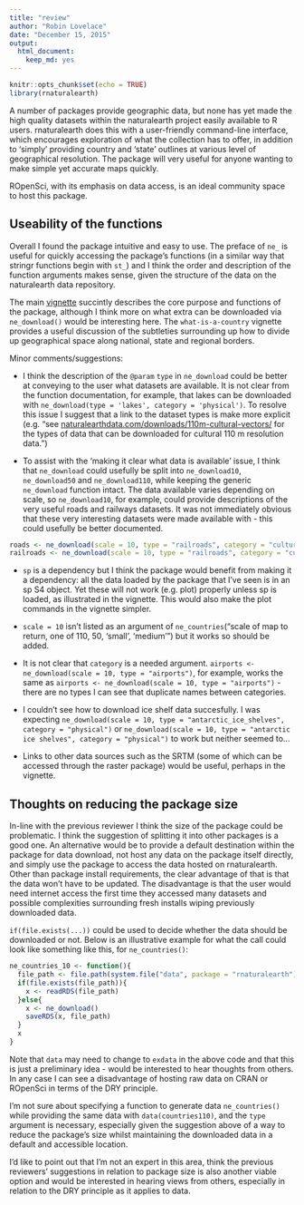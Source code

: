 ```yaml
---
title: "review"
author: "Robin Lovelace"
date: "December 15, 2015"
output: 
  html_document: 
    keep_md: yes
---
```


```r
knitr::opts_chunk$set(echo = TRUE)
library(rnaturalearth)
```

A number of packages provide geographic data, but none has yet made the high quality datasets within the naturalearth project easily available to R users. rnaturalearth does this with a user-friendly command-line interface, which encourages exploration of what the collection has to offer, in addition to 'simply' providing country and 'state' outlines at various level of geographical resolution. The package will very useful for anyone wanting to make simple yet accurate maps quickly.

ROpenSci, with its emphasis on data access, is an ideal community space to host this package.

## Useability of the functions

Overall I found the package intuitive and easy to use. The preface of `ne_` is useful for quickly accessing the package's functions (in a similar way that stringr functions begin with `st_`) and I think the order and description of the function arguments makes sense, given the structure of the data on the naturalearth data repository.

The main [vignette](https://github.com/AndySouth/rnaturalearth/blob/master/vignettes/rnaturalearth.Rmd) succintly describes the core purpose and functions of the package, although I think more on what extra can be downloaded via `ne_download()` would be interesting here. The `what-is-a-country` vignette provides a useful discussion of the subtleties surrounding up how to divide up geographical space along national, state and regional borders.

Minor comments/suggestions:

- I think the description of the `@param` `type` in `ne_download` could be better at conveying to the user what datasets are available. It is not clear from the function documentation, for example, that lakes can be downloaded with `ne_download(type = 'lakes', category = 'physical')`. To resolve this issue I suggest that a link to the dataset types is make more explicit (e.g. "see [naturalearthdata.com/downloads/110m-cultural-vectors/](http://www.naturalearthdata.com/downloads/110m-cultural-vectors/) for the types of data that can be downloaded for cultural 110 m resolution data.")

- To assist with the 'making it clear what data is available' issue, I think that `ne_download` could usefully be split into `ne_download10`, `ne_download50` and `ne_download110`, while keeping the generic `ne_download` function intact. The data available varies depending on scale, so `ne_download10`, for example, could provide descriptions of the very useful roads and railways datasets. It was not immediately obvious that these very interesting datasets were made available with - this could usefully be better documented.

```r
roads <- ne_download(scale = 10, type = "railroads", category = "cultural")
railroads <- ne_download(scale = 10, type = "railroads", category = "cultural")
```

- `sp` is a dependency but I think the package would benefit from making it a dependency: all the data loaded by the package that I've seen is in an sp S4 object. Yet these will not work (e.g. plot) properly unless sp is loaded, as illustrated in the vignette. This would also make the plot commands in the vignette simpler.

- `scale = 10` isn't listed as an argument of `ne_countries`("scale of map to return, one of 110, 50, 'small', 'medium'") but it works so should be added.

- It is not clear that `category` is a needed argument. `airports <- ne_download(scale = 10, type = "airports")`, for example, works the same as `airports <- ne_download(scale = 10, type = "airports")` - there are no types I can see that duplicate names between categories.

- I couldn't see how to download ice shelf data succesfully. I was expecting `ne_download(scale = 10, type = "antarctic_ice_shelves", category = "physical")` or `ne_download(scale = 10, type = "antarctic ice shelves", category = "physical")` to work but neither seemed to...

- Links to other data sources such as the SRTM (some of which can be accessed through the raster package) would be useful, perhaps in the vignette.

## Thoughts on reducing the package size

In-line with the previous reviewer I think the size of the package could be problematic. I think the suggestion of splitting it into other packages is a good one. An alternative would be to provide a default destination within the package for data download, not host any data on the package itself directly, and simply use the package to access the data hosted on rnaturalearth. Other than package install requirements, the clear advantage of that is that the data won't have to be updated. The disadvantage is that the user would need internet access the first time they accessed many datasets and possible complexities surrounding fresh installs wiping previously downloaded data.

`if(file.exists(...))` could be used to decide whether the data should be downloaded or not. Below is an illustrative example for what the call could look like something like this, for `ne_countries()`:

```r
ne_countries_10 <- function(){
  file_path <- file.path(system.file("data", package = "rnaturalearth"), "countries10.rda")
  if(file.exists(file_path)){
    x <- readRDS(file_path)
  }else{
    x <- ne_download()
    saveRDS(x, file_path)
  }
  x
}
```

Note that `data` may need to change to `exdata` in the above code and that this is just a preliminary idea - would be interested to hear thoughts from others. In any case I can see a disadvantage of hosting raw data on CRAN or ROpenSci in terms of the DRY principle.

I'm not sure about specifying a function to generate data `ne_countries()` while
providing the same data with `data(countries110)`, and the `type` argument is necessary, especially given the suggestion above of a way to reduce the package's size whilst maintaining the downloaded data in a default and accessible location.

I'd like to point out that I'm not an expert in this area, think the previous reviewers' suggestions in relation to package size is also another viable option and would be interested in hearing views from others, especially in relation to the DRY principle as it applies to data.
